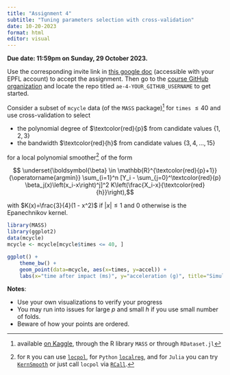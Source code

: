 ```yaml
---
title: "Assignment 4"
subtitle: "Tuning parameters selection with cross-validation"
date: 10-20-2023
format: html
editor: visual
---
```


::: callout-important
**Due date: 11:59pm on Sunday, 29 October 2023.**
:::

::: callout-note
Use the corresponding invite link in [this google doc](https://docs.google.com/document/d/1XTO7obXEr2Yxllxk48wnZ5e49ptPGMsMyl40KEZDGRg/edit?usp=sharing) (accessible with your EPFL account) to accept the assignment. Then go to the [course GitHub organization](https://github.com/MATH-517) and locate the repo titled `ae-4-YOUR_GITHUB_USERNAME` to get started.
:::


Consider a subset of `mcycle` data (of the `MASS` package)[^1] for `times` $\leq 40$ and use cross-validation to select

-  the polynomial degree of $\textcolor{red}{p}$ from candidate values $\{1,2,3\}$
-  the bandwidth $\textcolor{red}{h}$ from candidate values $\{3,4,\ldots,15\}$

for a local polynomial smoother[^2] of the form

$$ \underset{\boldsymbol{\beta} \in \mathbb{R}^{\textcolor{red}{p}+1}}{\operatorname{argmin}} \sum_{i=1}^n [Y_i - \sum_{j=0}^\textcolor{red}{p} \beta_j(x)\left(x_i-x\right)^j]^2 K\left(\frac{X_i-x}{\textcolor{red}{h}}\right),$$

with $K(x)=\frac{3}{4}(1 - x^2)$ if $|x|\leq 1$ and $0$ otherwise is the Epanechnikov kernel.


```r
library(MASS)
library(ggplot2)
data(mcycle)
mcycle <- mcycle[mcycle$times <= 40, ]

ggplot() +
    theme_bw() +
    geom_point(data=mcycle, aes(x=times, y=accel)) +
    labs(x="time after impact (ms)", y="acceleration (g)", title="Simulated Motorcycle Accident Data")
```

**Notes**:

-  Use your own visualizations to verify your progress
-  You may run into issues for large $p$ and small $h$ if you use small number of folds.
-  Beware of how your points are ordered.




[^1]: available [on Kaggle](https://www.kaggle.com/datasets/ukveteran/data-from-a-simulated-motorcycle-accident), through the R library `MASS` or through `RDataset.jl`
[^2]: for `R` you can use  [`locpol`](https://www.rdocumentation.org/packages/locpol/versions/0.8.0/topics/locpol), for `Python` [`localreg`](https://github.com/sigvaldm/localreg), and for `Julia` you can try [`KernSmooth`](https://github.com/lendle/KernSmooth.jl) or just call `locpol` via [`RCall`](https://juliainterop.github.io/RCall.jl/stable/). 